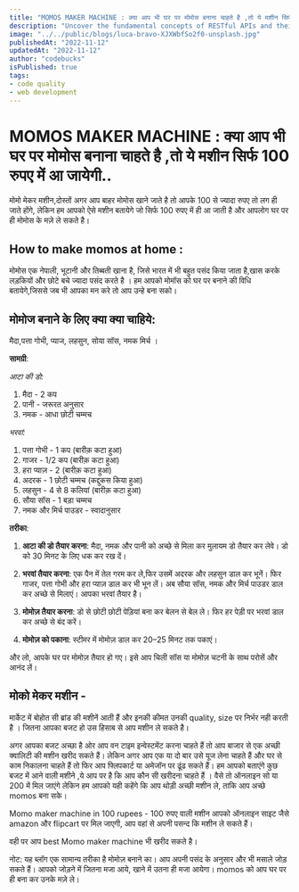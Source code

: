 ```yaml
---
title: "MOMOS MAKER MACHINE : क्या आप भी घर पर मोमोस बनाना चाहते है ,तो ये मशीन सिर्फ 100 रुपए में आ जायेगी"
description: "Uncover the fundamental concepts of RESTful APIs and their crucial role in modern web application development."
image: "../../public/blogs/luca-bravo-XJXWbfSo2f0-unsplash.jpg"
publishedAt: "2022-11-12"
updatedAt: "2022-11-12"
author: "codebucks"
isPublished: true
tags:
- code quality
- web development
---
```



# MOMOS MAKER MACHINE : क्या आप भी घर पर मोमोस बनाना चाहते है ,तो ये मशीन सिर्फ 100 रुपए में आ जायेगी..

मोमो मेकर मशीन,दोस्तों अगर आप बाहर मोमोस खाने जाते है तो आपके 100 से ज्यादा रुपए तो लग ही जाते होंगे, लेकिन हम आपको ऐसे मशीन बतायेगे जो सिर्फ 100 रुपए में ही आ जाती है और आपलोग घर पर ही मोमोस के मज़े ले सकते है।

## How to make momos at home : 
मोमोस एक नेपाली, भूटानी और तिब्बती खाना है, जिसे भारत में भी बहुत पसंद किया जाता है,खास करके लड़कियों और छोटे बचे ज्यादा पसंद करते है । हम आपको मोमॉस को घर पर बनाने की विधि बतायेगे,जिससे जब भी आपका मन करे तो आप उन्हे बना सको। 

## मोमोज बनाने के लिए क्या क्या चाहिये:
 मैदा,पत्ता गोभी, प्याज, लहसुन, सोया सॉस, नमक मिर्च ।

**सामग्री**:

*आटा की डो:*

1. मैदा - 2 कप
2. पानी - जरूरत अनुसार
3. नमक - आधा छोटी चम्मच

*भरवां:*

1. पत्ता गोभी - 1 कप (बारीक़ कटा हुआ)
2. गाजर - 1/2 कप (बारीक़ कटा हुआ)
3. हरा प्याज़ - 2 (बारीक़ कटा हुआ)
4. अदरक - 1 छोटी चम्मच (कद्दुकस किया हुआ)
5. लहसुन - 4 से 8 कलियां (बारीक़ कटा हुआ)
6. सौया सॉस - 1 बड़ा चम्मच
7. नमक और मिर्च पाउडर - स्वादानुसार

**तरीका**:

1. **आटा की डो तैयार करना**: मैदा, नमक और पानी को अच्छे से मिला कर मुलायम डो तैयार कर लेवे। डो को 30 मिनट के लिए धक कर रख दें।

2. **भरवां तैयार करना**: एक पैन में तेल गरम कर ले,फिर उसमें अदरक और लहसुन डाल कर भूनें। फिर गाजर, पत्ता गोभी और हरा प्याज़ डाल कर भी भून लें। अब सौया सॉस, नमक और मिर्च पाउडर डाल कर अच्छे से मिलाएं। आपका भरवां तैयार है।

3. **मोमोज़ तैयार करना**: डो से छोटी छोटी पेड़ियां बना कर बेलन से बेल ले। फिर हर पेड़ी पर भरवां डाल कर अच्छे से बंद करें।

4. **मोमोज़ को पकाना**: स्टीमर में मोमोज़ डाल कर 20–25 मिनट तक पकाएं। 

और लो, आपके घर पर मोमोज़ तैयार हो गए। इसे आप चिली सॉस या मोमोज़ चटनी के साथ परोसें और आनंद लें।
## मोको मेकर मशीन - 
मार्केट में बोहोत सी ब्रांड की मशीनें आती हैं और इनकी कीमत उनकी quality, size पर निर्भर नही करती है । जितना आपका बजट हो उस हिसाब से आप मशीन ले सकते है।

अगर आपका बजट अच्छा है ओर आप वन टाइम इन्वेस्टमेंट करना चाहते हैं तो आप बाजार से एक अच्छी क्वालिटी की मशीन खरीद सकते हैं। लेकिन अगर आप एक या दो बार उसे यूज लेना चाहते हैं और घर से काम निकालना चाहते हैं तो फिर आप फ्लिपकार्ट या अमेजॉन पर ढूंढ सकते हैं। हम आपको बताएंगे कुछ बजट में आने वाली मशीने ,ये आप पर है कि आप कौन सी खरीदना चाहते हैं । वैसे तो ऑनलाइन सो या 200 में मिल जाएंगे लेकिन हम आपको यही कहेंगे कि आप थोड़ी अच्छी मशीन ले, ताकि आप अच्छे momos बना सके।


Momo maker machine in 100 rupees - 100 रुपए वाली मशीन आपको ऑनलाइन साइट जैसे amazon और flipcart पर मिल जाएगी, आप वहां से अपनी पसन्द कि मशीन ले सकते हैं।

वही पर आप best Momo maker machine भी खरीद सकते है।

नोट: यह ब्लॉग एक सामान्य तरीका है मोमोज़ बनाने का। आप अपनी पसंद के अनुसार और भी मसाले जोड़ सकते हैं। आपको जोड़ने में जितना मजा आये, खाने में उतना ही मजा आयेगा। momos को आप घर पर ही बना कर उनके मज़े ले।